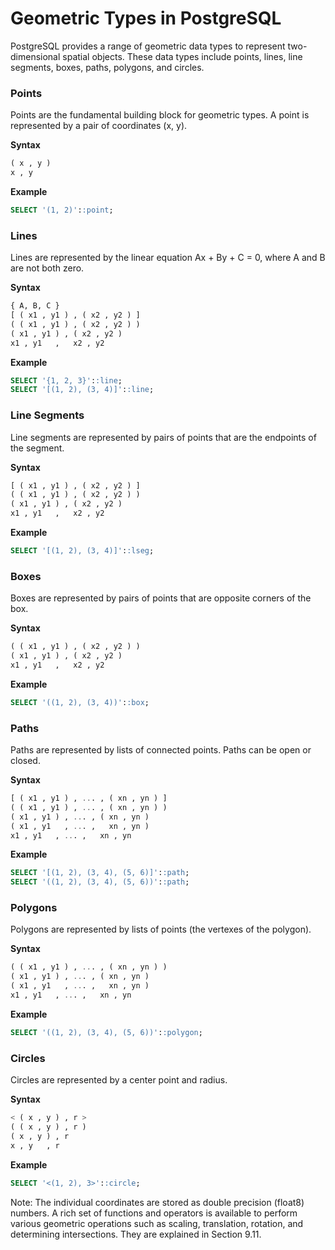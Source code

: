 # Geometric Types in PostgreSQL

PostgreSQL provides a range of geometric data types to represent two-dimensional spatial objects. These data types include points, lines, line segments, boxes, paths, polygons, and circles.

### Points

Points are the fundamental building block for geometric types. A point is represented by a pair of coordinates (x, y).

**Syntax**

```sql
( x , y )
x , y
```

**Example**

```sql
SELECT '(1, 2)'::point;
```

### Lines

Lines are represented by the linear equation Ax + By + C = 0, where A and B are not both zero.

**Syntax**

```sql
{ A, B, C }
[ ( x1 , y1 ) , ( x2 , y2 ) ]
( ( x1 , y1 ) , ( x2 , y2 ) )
( x1 , y1 ) , ( x2 , y2 )
x1 , y1   ,   x2 , y2
```

**Example**

```sql
SELECT '{1, 2, 3}'::line;
SELECT '[(1, 2), (3, 4)]'::line;
```

### Line Segments

Line segments are represented by pairs of points that are the endpoints of the segment.

**Syntax**

```sql
[ ( x1 , y1 ) , ( x2 , y2 ) ]
( ( x1 , y1 ) , ( x2 , y2 ) )
( x1 , y1 ) , ( x2 , y2 )
x1 , y1   ,   x2 , y2
```

**Example**

```sql
SELECT '[(1, 2), (3, 4)]'::lseg;
```

### Boxes

Boxes are represented by pairs of points that are opposite corners of the box.

**Syntax**

```sql
( ( x1 , y1 ) , ( x2 , y2 ) )
( x1 , y1 ) , ( x2 , y2 )
x1 , y1   ,   x2 , y2
```

**Example**

```sql
SELECT '((1, 2), (3, 4))'::box;
```

### Paths

Paths are represented by lists of connected points. Paths can be open or closed.

**Syntax**

```sql
[ ( x1 , y1 ) , ... , ( xn , yn ) ]
( ( x1 , y1 ) , ... , ( xn , yn ) )
( x1 , y1 ) , ... , ( xn , yn )
( x1 , y1   , ... ,   xn , yn )
x1 , y1   , ... ,   xn , yn
```

**Example**

```sql
SELECT '[(1, 2), (3, 4), (5, 6)]'::path;
SELECT '((1, 2), (3, 4), (5, 6))'::path;
```

### Polygons

Polygons are represented by lists of points (the vertexes of the polygon).

**Syntax**

```sql
( ( x1 , y1 ) , ... , ( xn , yn ) )
( x1 , y1 ) , ... , ( xn , yn )
( x1 , y1   , ... ,   xn , yn )
x1 , y1   , ... ,   xn , yn
```

**Example**

```sql
SELECT '((1, 2), (3, 4), (5, 6))'::polygon;
```

### Circles

Circles are represented by a center point and radius.

**Syntax**

```sql
< ( x , y ) , r >
( ( x , y ) , r )
( x , y ) , r
x , y   , r
```

**Example**

```sql
SELECT '<(1, 2), 3>'::circle;
```

Note: The individual coordinates are stored as double precision (float8) numbers. A rich set of functions and operators is available to perform various geometric operations such as scaling, translation, rotation, and determining intersections. They are explained in Section 9.11.
